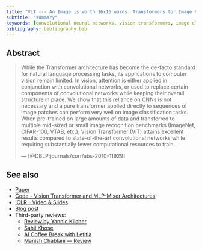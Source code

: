 ```yaml
---
title: "ViT --- An Image is worth 16x16 words: Transformers for Image Recognition at scale"
subtitle: "summary"
keywords: [convolutional neural networks, vision transformers, image classification, object detection, semantic segmentation]
bibliography: bibliography.bib
---
```


## Abstract

> While the Transformer architecture has become the de-facto standard for natural language processing tasks, its applications to computer vision remain limited. In vision, attention is either applied in conjunction with convolutional networks, or used to replace certain components of convolutional networks while keeping their overall structure in place. We show that this reliance on CNNs is not necessary and a pure transformer applied directly to sequences of image patches can perform very well on image classification tasks. When pre-trained on large amounts of data and transferred to multiple mid-sized or small image recognition benchmarks (ImageNet, CIFAR-100, VTAB, etc.), Vision Transformer (ViT) attains excellent results compared to state-of-the-art convolutional networks while requiring substantially fewer computational resources to train.
>
> --- [@DBLP:journals/corr/abs-2010-11929] 

## See also

- [Paper](https://arxiv.org/abs/2010.11929)
- [Code - Vision Transformer and MLP-Mixer Architectures](https://github.com/google-research/vision_transformer)
- [ICLR - Video & Slides](https://iclr.cc/virtual/2021/oral/3458)
- [Blog post](https://research.google/pubs/an-image-is-worth-16x16-words-transformers-for-image-recognition-at-scale/)
- Third-party reviews:
    - [Review by Yannic Kilcher](https://www.youtube.com/@YannicKilcher)
    - [Sahil Khose](https://www.youtube.com/watch?v=aD-D8-D-ZyY)
    - [AI Coffee Break with Letitia](https://www.youtube.com/watch?v=DVoHvmww2lQ)
    - [Manish Chablani --- Review](https://medium.com/@ManishChablani/vision-transformer-vit-an-image-is-worth-16x16-words-transformers-for-image-recognition-at-a4bd5c6f17a7)
